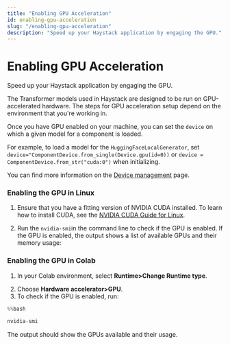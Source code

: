 ```yaml
---
title: "Enabling GPU Acceleration"
id: enabling-gpu-acceleration
slug: "/enabling-gpu-acceleration"
description: "Speed up your Haystack application by engaging the GPU."
---
```



# Enabling GPU Acceleration

Speed up your Haystack application by engaging the GPU.

The Transformer models used in Haystack are designed to be run on GPU-accelerated hardware. The steps for GPU acceleration setup depend on the environment that you're working in.

Once you have GPU enabled on your machine, you can set the `device` on which a given model for a component is loaded.

For example, to load a model for the `HuggingFaceLocalGenerator`, set `device="ComponentDevice.from_single(Device.gpu(id=0))` or `device = ComponentDevice.from_str("cuda:0")` when initializing.

You can find more information on the [Device management](../concepts/device-management.mdx) page.

### Enabling the GPU in Linux

1. Ensure that you have a fitting version of NVIDIA CUDA installed. To learn how to install CUDA, see the [NVIDIA CUDA Guide for Linux](https://docs.nvidia.com/cuda/cuda-installation-guide-linux/index.html).

2. Run the `nvidia-smi`in the command line to check if the GPU is enabled. If the GPU is enabled, the output shows a list of available GPUs and their memory usage:
   <ClickableImage src="/img/b44c7f4-gpu_enabled_cropped.png" alt="A screenshot of the command output with the name of the GPU device and its memory usage highlighted." />

### Enabling the GPU in Colab

1. In your Colab environment, select **Runtime>Change Runtime type**.
<ClickableImage src="/img/85079c7-68747470733a2f2f7261772e67697468756275736572636f6e74656e742e636f6d2f646565707365742d61692f686179737461636b2f6d61696e2f646f63732f696d672f636f6c61625f6770755f72756e74696d652e6a7067.jpeg" alt="Google Colab Runtime menu with Change runtime type option highlighted for selecting GPU acceleration" size="large" />

2. Choose **Hardware accelerator>GPU**.
3. To check if the GPU is enabled, run:

```python python
%%bash

nvidia-smi
```

The output should show the GPUs available and their usage.
